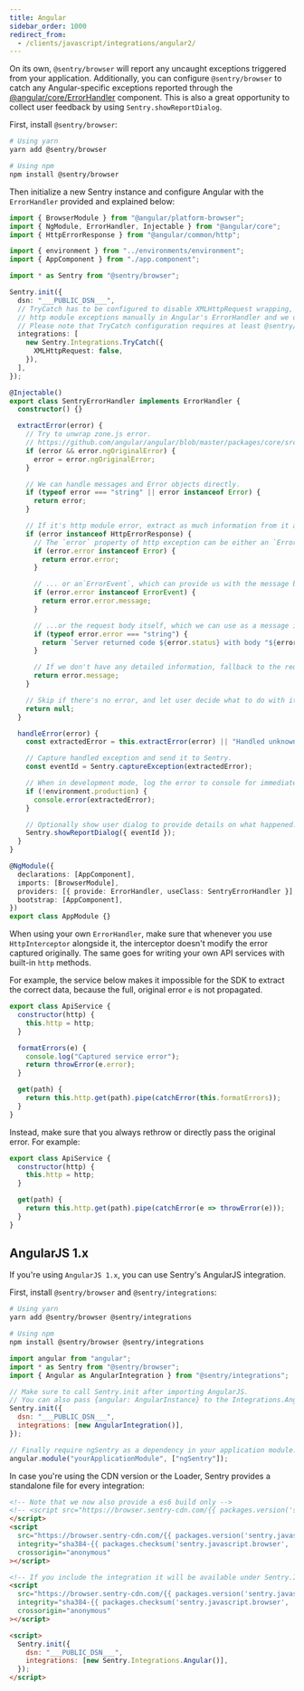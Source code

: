 ```yaml
---
title: Angular
sidebar_order: 1000
redirect_from:
  - /clients/javascript/integrations/angular2/
---
```


On its own, `@sentry/browser` will report any uncaught exceptions triggered from your application. Additionally, you can configure `@sentry/browser` to catch any Angular-specific exceptions reported through the [@angular/core/ErrorHandler](https://angular.io/api/core/ErrorHandler) component. This is also a great opportunity to collect user feedback by using `Sentry.showReportDialog`.

First, install `@sentry/browser`:

```bash
# Using yarn
yarn add @sentry/browser

# Using npm
npm install @sentry/browser
```

Then initialize a new Sentry instance and configure Angular with the `ErrorHandler` provided and explained below:

```typescript
import { BrowserModule } from "@angular/platform-browser";
import { NgModule, ErrorHandler, Injectable } from "@angular/core";
import { HttpErrorResponse } from "@angular/common/http";

import { environment } from "../environments/environment";
import { AppComponent } from "./app.component";

import * as Sentry from "@sentry/browser";

Sentry.init({
  dsn: "___PUBLIC_DSN___",
  // TryCatch has to be configured to disable XMLHttpRequest wrapping, as we are going to handle
  // http module exceptions manually in Angular's ErrorHandler and we don't want it to capture the same error twice.
  // Please note that TryCatch configuration requires at least @sentry/browser v5.16.0.
  integrations: [
    new Sentry.Integrations.TryCatch({
      XMLHttpRequest: false,
    }),
  ],
});

@Injectable()
export class SentryErrorHandler implements ErrorHandler {
  constructor() {}

  extractError(error) {
    // Try to unwrap zone.js error.
    // https://github.com/angular/angular/blob/master/packages/core/src/util/errors.ts
    if (error && error.ngOriginalError) {
      error = error.ngOriginalError;
    }

    // We can handle messages and Error objects directly.
    if (typeof error === "string" || error instanceof Error) {
      return error;
    }

    // If it's http module error, extract as much information from it as we can.
    if (error instanceof HttpErrorResponse) {
      // The `error` property of http exception can be either an `Error` object, which we can use directly...
      if (error.error instanceof Error) {
        return error.error;
      }

      // ... or an`ErrorEvent`, which can provide us with the message but no stack...
      if (error.error instanceof ErrorEvent) {
        return error.error.message;
      }

      // ...or the request body itself, which we can use as a message instead.
      if (typeof error.error === "string") {
        return `Server returned code ${error.status} with body "${error.error}"`;
      }

      // If we don't have any detailed information, fallback to the request message itself.
      return error.message;
    }

    // Skip if there's no error, and let user decide what to do with it.
    return null;
  }

  handleError(error) {
    const extractedError = this.extractError(error) || "Handled unknown error";

    // Capture handled exception and send it to Sentry.
    const eventId = Sentry.captureException(extractedError);

    // When in development mode, log the error to console for immediate feedback.
    if (!environment.production) {
      console.error(extractedError);
    }

    // Optionally show user dialog to provide details on what happened.
    Sentry.showReportDialog({ eventId });
  }
}

@NgModule({
  declarations: [AppComponent],
  imports: [BrowserModule],
  providers: [{ provide: ErrorHandler, useClass: SentryErrorHandler }],
  bootstrap: [AppComponent],
})
export class AppModule {}
```

When using your own `ErrorHandler`, make sure that whenever you use `HttpInterceptor` alongside it,
the interceptor doesn't modify the error captured originally.
The same goes for writing your own API services with built-in `http` methods.

For example, the service below makes it impossible for the SDK to extract the correct data, because the full, original error `e` is not propagated.

```js
export class ApiService {
  constructor(http) {
    this.http = http;
  }

  formatErrors(e) {
    console.log("Captured service error");
    return throwError(e.error);
  }

  get(path) {
    return this.http.get(path).pipe(catchError(this.formatErrors));
  }
}
```

Instead, make sure that you always rethrow or directly pass the original error. For example:

```js
export class ApiService {
  constructor(http) {
    this.http = http;
  }

  get(path) {
    return this.http.get(path).pipe(catchError(e => throwError(e)));
  }
}
```

## AngularJS 1.x

If you're using `AngularJS 1.x`, you can use Sentry's AngularJS integration.

First, install `@sentry/browser` and `@sentry/integrations`:

```bash
# Using yarn
yarn add @sentry/browser @sentry/integrations

# Using npm
npm install @sentry/browser @sentry/integrations
```

```javascript
import angular from "angular";
import * as Sentry from "@sentry/browser";
import { Angular as AngularIntegration } from "@sentry/integrations";

// Make sure to call Sentry.init after importing AngularJS.
// You can also pass {angular: AngularInstance} to the Integrations.Angular() constructor.
Sentry.init({
  dsn: "___PUBLIC_DSN___",
  integrations: [new AngularIntegration()],
});

// Finally require ngSentry as a dependency in your application module.
angular.module("yourApplicationModule", ["ngSentry"]);
```

In case you're using the CDN version or the Loader, Sentry provides a standalone file for every integration:

```html
<!-- Note that we now also provide a es6 build only -->
<!-- <script src="https://browser.sentry-cdn.com/{{ packages.version('sentry.javascript.browser') }}/bundle.es6.min.js" integrity="{{ packages.checksum('sentry.javascript.browser', 'bundle.es6.min.js', 'sha384-base64') }}" crossorigin="anonymous"></script> -->
</script>
<script
  src="https://browser.sentry-cdn.com/{{ packages.version('sentry.javascript.browser') }}/bundle.min.js"
  integrity="sha384-{{ packages.checksum('sentry.javascript.browser', 'bundle.min.js', 'sha384-base64') }}"
  crossorigin="anonymous"
></script>

<!-- If you include the integration it will be available under Sentry.Integrations.Angular -->
<script
  src="https://browser.sentry-cdn.com/{{ packages.version('sentry.javascript.browser') }}/angular.min.js"
  integrity="sha384-{{ packages.checksum('sentry.javascript.browser', 'angular.min.js', 'sha384-base64') }}"
  crossorigin="anonymous"
></script>

<script>
  Sentry.init({
    dsn: "___PUBLIC_DSN___",
    integrations: [new Sentry.Integrations.Angular()],
  });
</script>
```

<!-- TODO-ADD-VERIFICATION-EXAMPLE -->
